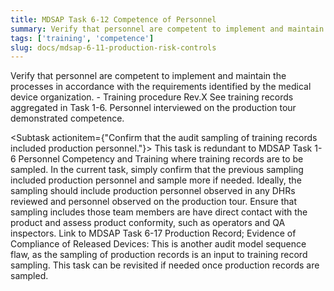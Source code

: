 ```yaml
---
title: MDSAP Task 6-12 Competence of Personnel
summary: Verify that personnel are competent to implement and maintain the processes in accordance with the requirements identified by the medical device organization.
tags: ['training', 'competence']
slug: docs/mdsap-6-11-production-risk-controls
---
```


<RegLang>
Verify that personnel are competent to implement and maintain the processes in accordance with the requirements identified by the medical device organization.
</RegLang>
<QdocList docs={['training procedure']}/>

<ReportLang>
- Training procedure Rev.X
See training records aggregated in Task 1-6.  
Personnel interviewed on the production tour demonstrated competence.
</ReportLang>

<Subtask actionitem={"Confirm that the audit sampling of training records included production personnel."}>
This task is redundant to <QLink>MDSAP Task 1-6 Personnel Competency and Training</QLink> where training records are to be sampled. In the current task, simply confirm that the previous sampling included production personnel and sample more if needed.  Ideally, the sampling should include production personnel observed in any DHRs reviewed and personnel observed on the production tour. Ensure that sampling includes those team members are have direct contact with the product and assess product conformity, such as operators and QA inspectors. 
Link to <QLink>MDSAP Task 6-17 Production Record; Evidence of Compliance of Released Devices</QLink>: This is another audit model sequence flaw, as the sampling of production records is an input to training record sampling.  This task can be revisited if needed once production records are sampled.  
</Subtask>



